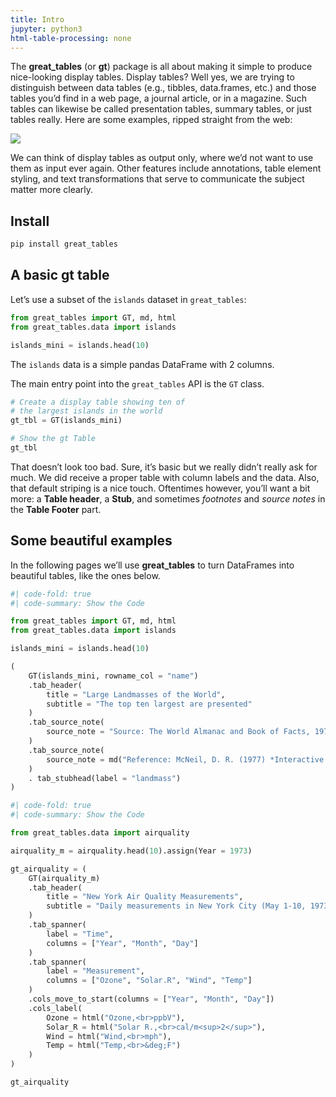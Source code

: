```yaml
---
title: Intro
jupyter: python3
html-table-processing: none
---
```


The **great_tables** (or **gt**) package is all about making it simple to produce nice-looking display tables. Display tables? Well yes, we are trying to distinguish between data tables (e.g., tibbles, data.frames, etc.) and those tables you’d find in a web page, a journal article, or in a magazine. Such tables can likewise be called presentation tables, summary tables, or just tables really. Here are some examples, ripped straight from the web:

![](/assets/tables_from_the_web.png)

We can think of display tables as output only, where we’d not want to use them as input ever again. Other features include annotations, table element styling, and text transformations that serve to communicate the subject matter more clearly.

## Install

```.bash
pip install great_tables
```

## A basic **gt** table

Let’s use a subset of the `islands` dataset in `great_tables`:

```python
from great_tables import GT, md, html
from great_tables.data import islands

islands_mini = islands.head(10)
```

The `islands` data is a simple pandas DataFrame with 2 columns.

The main entry point into the `great_tables` API is the `GT` class.

```python
# Create a display table showing ten of
# the largest islands in the world
gt_tbl = GT(islands_mini)

# Show the gt Table
gt_tbl
```

That doesn't look too bad. Sure, it's basic but we really didn't really ask for much. We did receive a proper table with column labels and the data. Also, that default striping is a nice touch. Oftentimes however, you'll want a bit more: a **Table header**, a **Stub**, and sometimes *footnotes* and *source notes* in the **Table Footer** part.


## Some beautiful examples

In the following pages we'll use **great_tables** to turn DataFrames into beautiful tables, like the ones below.


```python
#| code-fold: true
#| code-summary: Show the Code

from great_tables import GT, md, html
from great_tables.data import islands

islands_mini = islands.head(10)

(
    GT(islands_mini, rowname_col = "name")
    .tab_header(
        title = "Large Landmasses of the World",
        subtitle = "The top ten largest are presented"
    )
    .tab_source_note(
        source_note = "Source: The World Almanac and Book of Facts, 1975, page 406."
    )
    .tab_source_note(
        source_note = md("Reference: McNeil, D. R. (1977) *Interactive Data Analysis*. Wiley.")
    )
    . tab_stubhead(label = "landmass")
)
```

```python
#| code-fold: true
#| code-summary: Show the Code

from great_tables.data import airquality

airquality_m = airquality.head(10).assign(Year = 1973)

gt_airquality = (
    GT(airquality_m)
    .tab_header(
        title = "New York Air Quality Measurements",
        subtitle = "Daily measurements in New York City (May 1-10, 1973)"
    )
    .tab_spanner(
        label = "Time",
        columns = ["Year", "Month", "Day"]
    )
    .tab_spanner(
        label = "Measurement",
        columns = ["Ozone", "Solar.R", "Wind", "Temp"]
    )
    .cols_move_to_start(columns = ["Year", "Month", "Day"])
    .cols_label(
        Ozone = html("Ozone,<br>ppbV"),
        Solar_R = html("Solar R.,<br>cal/m<sup>2</sup>"),
        Wind = html("Wind,<br>mph"),
        Temp = html("Temp,<br>&deg;F")
    )
)

gt_airquality
```

